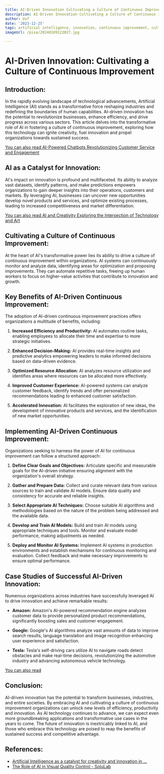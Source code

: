 ```yaml
---
title: AI-Driven Innovation Cultivating a Culture of Continuous Improvement
description: AI-Driven Innovation Cultivating a Culture of Continuous Improvement
author: Usf
date: '2023-12-25'
tags: artificial intelligence, innovation, continuous improvement, culture, technology
imageUrl: /pixa/20240109122027.jpg

---
```

#  AI-Driven  Innovation: Cultivating a Culture of Continuous Improvement

## Introduction:
In the rapidly evolving landscape of technological  advancements, Artificial  Intelligence (AI) stands as  a  transformative force reshaping  industries and redefining the boundaries of human capabilities. AI-driven innovation has the potential to revolutionize businesses, enhance efficiency, and drive progress across various sectors. This article delves into  the transformative role of  AI in fostering a culture of continuous improvement, exploring how this technology can ignite creativity, fuel innovation and propel organizations towards sustained success.

[You can also read AI-Powered Chatbots Revolutionizing Customer Service and Engagement](AI-Powered%20Chatbots%20Revolutionizing%20Customer%20Service%20and%20Engagement)


## AI as a Catalyst for Innovation:
AI's impact on innovation is  profound and multifaceted. Its ability to analyze vast datasets, identify patterns, and make  predictions empowers organizations to gain deeper insights into their operations, customers and markets. By leveraging AI, businesses can uncover new opportunities develop novel products and services, and optimize existing processes, leading  to  increased competitiveness and market differentiation.

[You can also read  AI and Creativity Exploring the Intersection of Technology and Art](AI%20and%20Creativity%20Exploring%20the%20Intersection%20of%20Technology%20and%20Art)


## Cultivating  a Culture of Continuous Improvement:
At the heart of AI's transformative power lies its ability to drive a culture of continuous improvement within organizations.  AI systems can continuously monitor and analyze data, identifying areas for optimization  and proposing improvements. They  can automate repetitive tasks, freeing up human workers to focus on higher-value activities that contribute to innovation and growth.

## Key  Benefits of AI-Driven Continuous  Improvement:
The adoption of  AI-driven  continuous improvement practices offers organizations a multitude of  benefits, including:

1. **Increased Efficiency and  Productivity:** AI automates routine tasks, enabling employees to  allocate their time and expertise  to  more strategic initiatives.

2. **Enhanced Decision-Making:** AI provides real-time  insights and predictive analytics empowering leaders to make informed decisions based on  data-driven evidence.

3. **Optimized Resource Allocation:** AI analyzes resource  utilization and  identifies areas where resources can be allocated more  effectively.

4. **Improved  Customer Experience:** AI-powered systems can analyze customer feedback, identify trends and offer personalized recommendations  leading to enhanced customer satisfaction.

5. **Accelerated Innovation:** AI facilitates the exploration of new ideas, the development of innovative products and  services, and the identification of new market opportunities.

## Implementing  AI-Driven Continuous  Improvement:
Organizations seeking to harness the power of AI for continuous  improvement can follow a structured  approach:

1. **Define Clear Goals and Objectives:** Articulate specific and measurable goals for the  AI-driven initiative ensuring alignment  with the organization's overall strategy.

2. **Gather and Prepare Data:** Collect and curate relevant data from various  sources to train and validate AI models. Ensure data  quality and consistency for accurate and reliable insights.

3. **Select Appropriate AI Techniques:** Choose suitable AI algorithms and methodologies based on the nature of  the problem  being addressed and the available data.

4. **Develop and  Train AI Models:** Build and train AI models using appropriate techniques and tools.  Monitor and evaluate model performance, making adjustments as  needed.

5. **Deploy and Monitor AI Systems:** Implement AI  systems in production environments and establish mechanisms for continuous monitoring and evaluation. Collect feedback  and make necessary improvements to ensure optimal performance.

## Case Studies of Successful AI-Driven Innovation:
Numerous organizations across  industries have successfully leveraged AI to drive innovation and  achieve remarkable results:

-  **Amazon:**  Amazon's AI-powered recommendation engine analyzes customer data to provide personalized product recommendations, significantly boosting sales and customer engagement.

- **Google:** Google's AI algorithms analyze vast amounts of data to improve search results, language translation and image recognition enhancing user experience and satisfaction.

- **Tesla:**  Tesla's self-driving cars utilize AI to navigate roads  detect obstacles and make real-time decisions, revolutionizing the  automotive industry and advancing autonomous vehicle technology.

[You can also  read ]()


## Conclusion:
AI-driven innovation has the potential to transform businesses, industries, and entire societies. By embracing AI and cultivating a culture of continuous improvement organizations can unlock new levels of efficiency, productivity and innovation. As  AI technology continues  to advance, we can expect even more groundbreaking applications and transformative use cases in the years to come. The future  of  innovation is inextricably linked to AI, and those who embrace this  technology are poised to reap the  benefits of sustained success and competitive  advantage.

## References:
- [Artificial Intelligence as a catalyst for creativity and innovation in ...](https://exec.mit.edu/s/blog-post/artificial-intelligence-as-a-catalyst-for-creativity-and-innovation-in-business-MCWMIKGIJJQNDORLDCAHNS43R5NY)
- [The Role of AI in Visual Quality Control - SoluLab](https://www.solulab.com/ai-in-visual-quality-control/)
